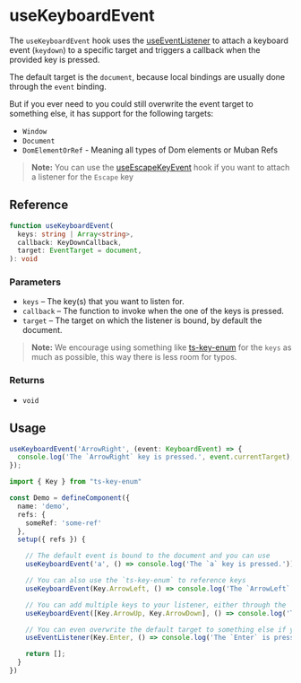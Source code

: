 
<Meta
  title="useKeyboardEvent/docs"
/>

# useKeyboardEvent

The `useKeyboardEvent` hook uses the [useEventListener](?path=/story/useeventlistener-docs--page) to attach a keyboard event (`keydown`) to a specific
target and triggers a callback when the provided key is pressed.

The default target is the `document`, because local bindings are usually done through the `event`
binding.

But if you ever need to you could still overwrite the event target to something else, it
has support for the following targets:
* `Window`
* `Document`
* `DomElementOrRef` - Meaning all types of Dom elements or Muban Refs

> **Note:** You can use the [useEscapeKeyEvent](?path=/story/useescapekeyevent-docs--page) hook if you want to attach a listener for the `Escape` key

## Reference

```ts
function useKeyboardEvent(
  keys: string | Array<string>,
  callback: KeyDownCallback,
  target: EventTarget = document,
): void
```

### Parameters

* `keys` – The key(s) that you want to listen for.
* `callback` – The function to invoke when the one of the keys is pressed.
* `target` – The target on which the listener is bound, by default the document.

> **Note:** We encourage using something like [ts-key-enum](https://www.npmjs.com/package/ts-key-enum)
> for the `keys` as much as possible, this way there is less room for typos.

### Returns

* `void`

## Usage

```ts
useKeyboardEvent('ArrowRight', (event: KeyboardEvent) => {
  console.log('The `ArrowRight` key is pressed.', event.currentTarget);
});
````

```ts
import { Key } from "ts-key-enum"

const Demo = defineComponent({
  name: 'demo',
  refs: {
    someRef: 'some-ref'
  },
  setup({ refs }) {

    // The default event is bound to the document and you can use
    useKeyboardEvent('a', () => console.log('The `a` key is pressed.'));

    // You can also use the `ts-key-enum` to reference keys
    useKeyboardEvent(Key.ArrowLeft, () => console.log('The `ArrowLeft` key is pressed.'));

    // You can add multiple keys to your listener, either through the `ts-key-enum` or a `string`
    useKeyboardEvent([Key.ArrowUp, Key.ArrowDown], () => console.log('The `ArrowLeft` or `ArrowDown` key was pressed.'));

    // You can even overwrite the default target to something else if you don't want the document.
    useEventListener(Key.Enter, () => console.log('The `Enter` is pressed.'), refs.someRef);

    return [];
  }
})
```
